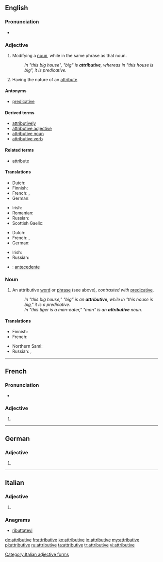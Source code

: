 ==English==

===Pronunciation===
* {{a|US}} {{IPA|/ə.ˈtrɪ.bju.tɪv/|[əˈtʃɹɪbjuɾɪv]}}

===Adjective===
{{en-adj}}

# {{context|grammar|of a word or phrase|lang=en}} Modifying a [[noun]], while in the same phrase as that noun.
#: ''In "this big house", "big" is '''attributive''', whereas in "this house is big", it is predicative.''
# Having the nature of an [[attribute]].

====Antonyms====
* [[predicative]]

====Derived terms====
* [[attributively]]
* [[attributive adjective]]
* [[attributive noun]]
* [[attributive verb]]

====Related terms====
* [[attribute]]

====Translations====
{{trans-top|of, or being an attributive}}
* Dutch: {{t+|nl|attributief}}
* Finnish: {{t|fi|attributiivinen}}
* French: {{t+|fr|attributif|m}}, {{t+|fr|attributive|f}}
* German: {{t+|de|attributiv}}
{{trans-mid}}
* Irish: {{t|ga|aitreabúideach}}
* Romanian: {{t+|ro|atributiv|m|n}}
* Russian: {{t+|ru|определительный|tr=opredelítel'nyj}}
* Scottish Gaelic: {{t|gd|buaidh-aithriseach}}
{{trans-bottom}}

{{trans-top|having the nature of an attribute}}
* Dutch: {{t+|nl|attributief}}
* French: {{t+|fr|attributif|m}}, {{t+|fr|attributive|f}}
* German: {{t+|de|attributiv}}
{{trans-mid}}
* Irish: {{t|ga|cáilíochta}}
* Russian: {{t+|ru|атрибутивный|tr=atributívnyj}}
{{trans-bottom}}

{{checktrans-top}}
* {{ttbc|es}}: [[antecedente]]
{{trans-bottom}}

===Noun===
{{wikipedia}}
{{en-noun}}

# {{context|grammar|lang=en}} An attributive [[word]] or [[phrase]] (see above), ''contrasted with'' [[predicative]].
#: ''In "this big house," "big" is an '''attributive''', while in "this house is big," it is a predicative.''
#: ''In "this tiger is a man-eater," "man" is an '''attributive''' noun.''

====Translations====
{{trans-top|a word or phrase that modifies a noun and is part of the noun's noun phrase}}
* Finnish: {{t|fi|attributiivi}}
* French: {{t+|fr|épithète|m}}
{{trans-mid}}
* Northern Sami: {{t|se|attribuhtta}}
* Russian: {{t+|ru|определение|n|tr=opredelénije|sc=Cyrl}}, {{t|ru|атрибутив|m|tr=atributív|sc=Cyrl}}
{{trans-bottom}}

----

==French==

===Pronunciation===
* {{audio|Fr-Paris--attributive.ogg|Audio (Paris)|lang=fr}}

===Adjective===
{{fr-adj-form}} {{g|f}}

# {{feminine of|attributif|lang=fr}}

----

==German==

===Adjective===
{{head|de|adjective form}}

# {{inflected form of|attributiv|lang=de}}

----

==Italian==

===Adjective===
{{head|it}} {{g|f}}

# {{feminine plural of|attributivo|lang=it}}

===Anagrams===
* [[ributtatevi#Italian|ributtatevi]]

[[Category:Italian adjective forms]]

[[de:attributive]]
[[fr:attributive]]
[[ko:attributive]]
[[io:attributive]]
[[my:attributive]]
[[pl:attributive]]
[[ru:attributive]]
[[ta:attributive]]
[[tr:attributive]]
[[vi:attributive]]